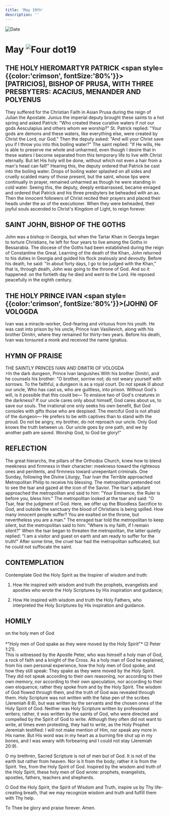```yaml
---
title: 'May 19th'
description: ''
---
```


<RunningHead />
<Image src="/title-imprint.png" height={68} width={50} alt="Date" className="title-imprint"/>

# <div id="date">May <Image className="four-dot" src="/four-dot.png" height={15} width={15} alt="Four dot" />19</div>

## THE HOLY HIEROMARTYR PATRICK <span style={{color:'crimson', fontSize:'80%'}}>[PATRICIOS]</span>, BISHOP OF PRUSA, WITH THREE PRESBYTERS: ACACIUS, MENANDER AND POLYENUS

They suffered for the Christian Faith in Asian Prusa during the reign of Julian the Apostate. Junius the imperial deputy brought these saints to a hot spring and asked Patrick: "Who created these curative waters if not our gods Aesculapius and others whom we worship?" St. Patrick replied: "Your gods are demons and these waters, like everything else, were created by Christ the Lord, our God." Then the deputy asked: "And will your Christ save you if I throw you into this boiling water?" The saint replied: "If He wills, He is able to preserve me whole and unharmed, even though I desire that in these waters I become separated from this temporary life to live with Christ eternally. But let His holy will be done, without which not even a hair from a man's head can fall!" Hearing this, the deputy ordered that Patrick be cast into the boiling water. Drops of boiling water splashed on all sides and cruelly scalded many of those present, but the saint, whose lips were continually in prayer, remained unharmed as though he were standing in cold water. Seeing this, the deputy, deeply embarrassed, became enraged and ordered that Patrick and his three presbyters be beheaded with an ax. Then the innocent followers of Christ recited their prayers and placed their heads under the ax of the executioner. When they were beheaded, their joyful souls ascended to Christ's Kingdom of Light, to reign forever.

## SAINT JOHN, BISHOP OF THE GOTHS

John was a bishop in Georgia, but when the Tartar Khan in Georgia began to torture Christians, he left for four years to live among the Goths in Bessarabia. The diocese of the Goths had been established during the reign of Constantine the Great. Learning of the death of the Khan, John returned to his duties in Georgia and guided his flock zealously and devoutly. Before his death, he said: "In about forty days, I go to be judged with the Khan," that is, through death, John was going to the throne of God. And so it happened: on the fortieth day he died and went to the Lord. He reposed peacefully in the eighth century.

## THE HOLY PRINCE IVAN <span style={{color:'crimson', fontSize:'80%'}}>(JOHN)</span> OF VOLOGDA

Ivan was a miracle-worker, God-fearing and virtuous from his youth. He was cast into prison by his uncle, Prince Ivan Vasilievich, along with his brother Dimitri, where they remained for thirty-two years. Before his death, Ivan was tonsured a monk and received the name Ignatius.


## HYMN OF PRAISE
<div style={{textAlign:'center', color:'crimson', fontWeight:'bold'}}>
THE SAINTLY PRINCES IVAN AND DIMITRI OF VOLOGDA
</div>
>In the dark dungeon, Prince Ivan languishes  
With his brother Dimitri, and he counsels his brother:  
"O brother, sorrow not; do not weary yourself with sorrows.  
To the faithful, a dungeon is as a royal court.  
Do not speak ill about our uncle,  
Who has cast us, who are guiltless, into prison.  
Without God's will, is it possible that this could be—  
To enslave two of God's creatures in the darkness?  
If our uncle cares only about himself,  
God cares about us, to save our souls.  
The irrational one only seeks his own benefit,  
But God consoles with gifts those who are despised.  
The merciful God is not afraid of the dungeon—  
He prefers to be with captives than to stand with the proud.  
Do not be angry, my brother, do not reproach our uncle.  
Only God knows the truth between us.  
Our uncle goes by one path, and we by another path are saved.  
Worship God, to God be glory!"  


## REFLECTION

The great hierarchs, the pillars of the Orthodox Church, knew how to blend meekness and firmness in their character: meekness toward the righteous ones and penitents, and firmness toward unrepentant criminals. One Sunday, following the Divine Liturgy, Tsar Ivan the Terrible approached Metropolitan Philip to receive his blessing. The metropolitan pretended not to see the tsar and gazed at the icon of the Savior. The tsar's adjutant approached the metropolitan and said to him: "Your Eminence, the Ruler is before you, bless him." The metropolitan looked at the tsar and said: "O Tsar, fear the judgment of God. Here, we offer up the Bloodless Sacrifice to God, and outside the sanctuary the blood of Christians is being spilled. How many innocent people suffer? You are exalted on the throne, but nevertheless you are a man." The enraged tsar told the metropolitan to keep silent, but the metropolitan said to him: "Where is my faith, if I remain silent?" When the tsar began to threaten the metropolitan, the latter quietly replied: "I am a visitor and guest on earth and am ready to suffer for the truth!" After some time, the cruel tsar had the metropolitan suffocated, but he could not suffocate the saint.


## CONTEMPLATION

Contemplate God the Holy Spirit as the Inspirer of wisdom and truth:

1. How He inspired with wisdom and truth the prophets, evangelists and apostles who wrote the Holy Scriptures by His inspiration and guidance;

2. How He inspired with wisdom and truth the Holy Fathers, who interpreted the Holy Scriptures by His inspiration and guidance.


## HOMILY
<div style={{textAlign:'center', color:'crimson', fontWeight:'bold'}}>
on the holy men of God
</div><br />
<div style={{textAlign:'right'}}>
*"Holy men of God spake as they were moved by the Holy Spirit"* (2 Peter 1:21).
</div>
This is witnessed by the Apostle Peter, who was himself a holy man of God, a rock of faith and a knight of the Cross. As a holy man of God he explained, from his own personal experience, how the holy men of God spoke, and how they still speak: They spake as they were moved by the Holy Spirit. They did not speak according to their own reasoning, nor according to their own memory, nor according to their own speculation, nor according to their own eloquence; rather they spoke from and by the Holy Spirit. The wisdom of God flowed through them, and the truth of God was revealed through them. Holy Scripture was not written with the false pen of the scribes (Jeremiah 8:8), but was written by the servants and the chosen ones of the Holy Spirit of God. Neither was Holy Scripture written by professional writers; rather, it was written by the saints of God, who were directed and compelled by the Spirit of God to write. Although they often did not want to write, at times even protesting, they had to write, as the Holy Prophet Jeremiah testified: I will not make mention of Him, nor speak any more in His name. But His word was in my heart as a burning fire shut up in my bones, and I was weary with forbearing and I could not stay (Jeremiah 20:9).

O my brethren, Sacred Scripture is not of men but of God. It is not of the earth but rather from heaven. Nor is it from the body; rather it is from the Spirit. Yes, from the Holy Spirit of God. Inspired by the wisdom and truth of the Holy Spirit, these holy men of God wrote: prophets, evangelists, apostles, fathers, teachers and shepherds.

O God the Holy Spirit, the Spirit of Wisdom and Truth, inspire us by Thy life-creating breath, that we may recognize wisdom and truth and fulfill them with Thy help.

To Thee be glory and praise forever. Amen.